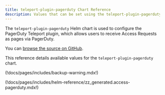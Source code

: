 ```yaml
---
title: teleport-plugin-pagerduty Chart Reference
description: Values that can be set using the teleport-plugin-pagerduty Helm chart
---
```


The `teleport-plugin-pagerduty` Helm chart is used to configure the PagerDuty Teleport plugin, which allows users to receive Access Requests as pages via PagerDuty.

You can [browse the source on GitHub](https://github.com/gravitational/teleport/tree/v(=teleport.version=)/examples/chart/access/pagerduty).

This reference details available values for the `teleport-plugin-pagerduty` chart.

(!docs/pages/includes/backup-warning.mdx!)

(!docs/pages/includes/helm-reference/zz_generated.access-pagerduty.mdx!)
